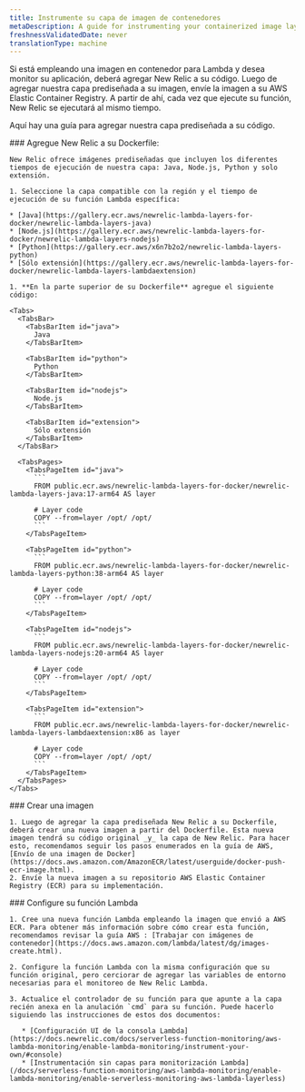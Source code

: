 ```yaml
---
title: Instrumente su capa de imagen de contenedores
metaDescription: A guide for instrumenting your containerized image layer with New Relic.
freshnessValidatedDate: never
translationType: machine
---
```


Si está empleando una imagen en contenedor para Lambda y desea monitor su aplicación, deberá agregar New Relic a su código. Luego de agregar nuestra capa prediseñada a su imagen, envíe la imagen a su AWS Elastic Container Registry. A partir de ahí, cada vez que ejecute su función, New Relic se ejecutará al mismo tiempo.

Aquí hay una guía para agregar nuestra capa prediseñada a su código.

<Steps>
  <Step>
    ### Agregue New Relic a su Dockerfile:

    New Relic ofrece imágenes prediseñadas que incluyen los diferentes tiempos de ejecución de nuestra capa: Java, Node.js, Python y solo extensión.

    1. Seleccione la capa compatible con la región y el tiempo de ejecución de su función Lambda específica:

    * [Java](https://gallery.ecr.aws/newrelic-lambda-layers-for-docker/newrelic-lambda-layers-java)
    * [Node.js](https://gallery.ecr.aws/newrelic-lambda-layers-for-docker/newrelic-lambda-layers-nodejs)
    * [Python](https://gallery.ecr.aws/x6n7b2o2/newrelic-lambda-layers-python)
    * [Sólo extensión](https://gallery.ecr.aws/newrelic-lambda-layers-for-docker/newrelic-lambda-layers-lambdaextension)

    1. **En la parte superior de su Dockerfile** agregue el siguiente código:

    <Tabs>
      <TabsBar>
        <TabsBarItem id="java">
          Java
        </TabsBarItem>

        <TabsBarItem id="python">
          Python
        </TabsBarItem>

        <TabsBarItem id="nodejs">
          Node.js
        </TabsBarItem>

        <TabsBarItem id="extension">
          Sólo extensión
        </TabsBarItem>
      </TabsBar>

      <TabsPages>
        <TabsPageItem id="java">
          ```
          FROM public.ecr.aws/newrelic-lambda-layers-for-docker/newrelic-lambda-layers-java:17-arm64 AS layer

          # Layer code
          COPY --from=layer /opt/ /opt/
          ```
        </TabsPageItem>

        <TabsPageItem id="python">
          ```
          FROM public.ecr.aws/newrelic-lambda-layers-for-docker/newrelic-lambda-layers-python:38-arm64 AS layer

          # Layer code
          COPY --from=layer /opt/ /opt/
          ```
        </TabsPageItem>

        <TabsPageItem id="nodejs">
          ```
          FROM public.ecr.aws/newrelic-lambda-layers-for-docker/newrelic-lambda-layers-nodejs:20-arm64 AS layer

          # Layer code
          COPY --from=layer /opt/ /opt/
          ```
        </TabsPageItem>

        <TabsPageItem id="extension">
          ```
          FROM public.ecr.aws/newrelic-lambda-layers-for-docker/newrelic-lambda-layers-lambdaextension:x86 as layer

          # Layer code
          COPY --from=layer /opt/ /opt/
          ```
        </TabsPageItem>
      </TabsPages>
    </Tabs>
  </Step>

  <Step>
    ### Crear una imagen

    1. Luego de agregar la capa prediseñada New Relic a su Dockerfile, deberá crear una nueva imagen a partir del Dockerfile. Esta nueva imagen tendrá su código original _y_ la capa de New Relic. Para hacer esto, recomendamos seguir los pasos enumerados en la guía de AWS, [Envío de una imagen de Docker](https://docs.aws.amazon.com/AmazonECR/latest/userguide/docker-push-ecr-image.html).
    2. Envíe la nueva imagen a su repositorio AWS Elastic Container Registry (ECR) para su implementación.
  </Step>

  <Step>
    ### Configure su función Lambda

    1. Cree una nueva función Lambda empleando la imagen que envió a AWS ECR. Para obtener más información sobre cómo crear esta función, recomendamos revisar la guía AWS : [Trabajar con imágenes de contenedor](https://docs.aws.amazon.com/lambda/latest/dg/images-create.html).

    2. Configure la función Lambda con la misma configuración que su función original, pero cerciorar de agregar las variables de entorno necesarias para el monitoreo de New Relic Lambda.

    3. Actualice el controlador de su función para que apunte a la capa recién anexa en la anulación `cmd` para su función. Puede hacerlo siguiendo las instrucciones de estos dos documentos:

       * [Configuración UI de la consola Lambda](https://docs.newrelic.com/docs/serverless-function-monitoring/aws-lambda-monitoring/enable-lambda-monitoring/instrument-your-own/#console)
       * [Instrumentación sin capas para monitorización Lambda](/docs/serverless-function-monitoring/aws-lambda-monitoring/enable-lambda-monitoring/enable-serverless-monitoring-aws-lambda-layerless)
  </Step>
</Steps>